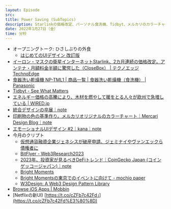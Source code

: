 ```yaml
---
layout: Episode
src: 
title: Power Saving (SubTopics)
description: Starlinkの価格改定、パーソナル食洗機、Tidbyt、メルカリのカラーチャート、エモーショナルUIデザイン、Netflixの新UI、今月のクリプト動向など最近気になったサブトピックスを話しました。
date: 2022年1月27日（金）
time: 分秒
---
```


- オープニングトーク: ひさしぶりの外食
    - [はじめてのUIデザイン 改訂版](https://ui-design.studio.site/)
- [イーロン・マスクの衛星インターネットStarlink、2カ月連続の価格改定。アンテナ・月額料金半額に驚愕した（CloseBox） | テクノエッジ TechnoEdge](https://www.techno-edge.net/article/2023/01/13/708.html)
- [食器洗い乾燥機 NP-TML1 | 商品一覧 | 食器洗い乾燥機（食洗機） | Panasonic](https://panasonic.jp/dish/products/NP-TML1.html)
- [Tidbyt - See What Matters](https://tidbyt.com/)
- [エネルギー価格の高騰により、木材を燃やして暖をとる人々が欧州で急増している | WIRED.jp](https://wired.jp/article/eu-forests-energy-crisis/)
- [統合デザインの卒展｜note](https://note.com/900000/)
- [印刷物の色の基準作り。メルカリオリジナルのカラーチャート｜Mercari Design Blog｜note](https://note.com/mercari_design/n/n8bbe19a5b497)
- [エモーショナルUIデザイン #2｜kana｜note](https://note.com/kana/n/ncf453d353047)
- 今月のクリプト
    - [仮想通貨融資企業ジェネシスが破産申請、ジェミナイやヴァンエックら債権者に](https://coinpost.jp/?p=427175)
    - [BitFlyer - Web3Research2023](https://blockchain.bitflyer.com/pdf/web3Research2023.pdf)
    - [2023年、投資家が見るべきDeFiトレンド｜CoinGecko Japan (コインゲッコージャパン)｜note](https://note.com/coingeckojapan/n/nac491aadaf3c)
    - [Bright Moments](https://www.brightmoments.io/)
    - [Bright Momentsの東京でのイベントに向けて - mochio paper](https://mochio.substack.com/p/bright-moments)
    - [W3Design: A Web3 Design Pattern Library](https://w3design.io/)
- [Browse iOS Apps | Mobbin](https://mobbin.com/browse/ios/apps)
- [Netflixの新UI) [https://t.co/cZFb7c42Fd」](https://t.co/cZFb7c42Fd%E3%80%8D)

